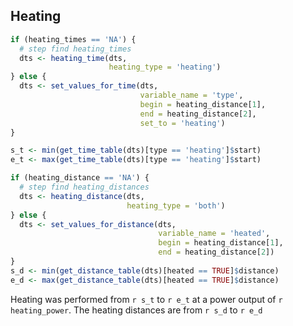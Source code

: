 ## Heating

```r

if (heating_times == 'NA') {
  # step find heating_times
  dts <- heating_time(dts,
                      heating_type = 'heating')
} else {
  dts <- set_values_for_time(dts, 
                             variable_name = 'type', 
                             begin = heating_distance[1], 
                             end = heating_distance[2],
                             set_to = 'heating')
}

s_t <- min(get_time_table(dts)[type == 'heating']$start)
e_t <- max(get_time_table(dts)[type == 'heating']$start)
```


```r

if (heating_distance == 'NA') {
  # step find heating_distances
  dts <- heating_distance(dts,
                          heating_type = 'both')
} else {
  dts <- set_values_for_distance(dts,
                                 variable_name = 'heated',
                                 begin = heating_distance[1], 
                                 end = heating_distance[2])
}
s_d <- min(get_distance_table(dts)[heated == TRUE]$distance)
e_d <- max(get_distance_table(dts)[heated == TRUE]$distance)
```

Heating was performed from `r s_t` to `r e_t` at a power output of `r heating_power`.  The heating distances are from `r s_d` to `r e_d`

